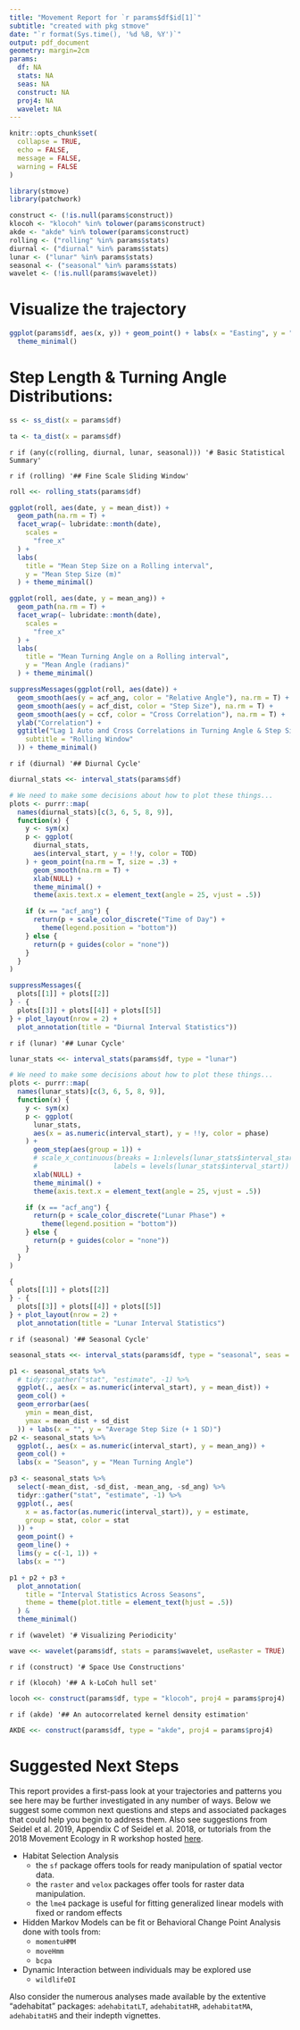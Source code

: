 ```yaml
---
title: "Movement Report for `r params$df$id[1]`"
subtitle: "created with pkg stmove" 
date: "`r format(Sys.time(), '%d %B, %Y')`"
output: pdf_document
geometry: margin=2cm
params:
  df: NA
  stats: NA
  seas: NA
  construct: NA
  proj4: NA
  wavelet: NA
---
```


```r
knitr::opts_chunk$set(
  collapse = TRUE,
  echo = FALSE,
  message = FALSE,
  warning = FALSE
)

library(stmove)
library(patchwork)

construct <- (!is.null(params$construct))
klocoh <- "klocoh" %in% tolower(params$construct)
akde <- "akde" %in% tolower(params$construct)
rolling <- ("rolling" %in% params$stats)
diurnal <- ("diurnal" %in% params$stats)
lunar <- ("lunar" %in% params$stats)
seasonal <- ("seasonal" %in% params$stats)
wavelet <- (!is.null(params$wavelet))
```

# Visualize the trajectory

```r
ggplot(params$df, aes(x, y)) + geom_point() + labs(x = "Easting", y = "Northing") +
  theme_minimal()
```

# Step Length & Turning Angle Distributions:

```r
ss <- ss_dist(x = params$df)
```

```r
ta <- ta_dist(x = params$df)
```

`r if (any(c(rolling, diurnal, lunar, seasonal))) '# Basic Statistical Summary'`

`r if (rolling) '## Fine Scale Sliding Window'`

```r
roll <<- rolling_stats(params$df)

ggplot(roll, aes(date, y = mean_dist)) +
  geom_path(na.rm = T) +
  facet_wrap(~ lubridate::month(date),
    scales =
      "free_x"
  ) +
  labs(
    title = "Mean Step Size on a Rolling interval",
    y = "Mean Step Size (m)"
  ) + theme_minimal()

ggplot(roll, aes(date, y = mean_ang)) +
  geom_path(na.rm = T) +
  facet_wrap(~ lubridate::month(date),
    scales =
      "free_x"
  ) +
  labs(
    title = "Mean Turning Angle on a Rolling interval",
    y = "Mean Angle (radians)"
  ) + theme_minimal()

suppressMessages(ggplot(roll, aes(date)) +
  geom_smooth(aes(y = acf_ang, color = "Relative Angle"), na.rm = T) +
  geom_smooth(aes(y = acf_dist, color = "Step Size"), na.rm = T) +
  geom_smooth(aes(y = ccf, color = "Cross Correlation"), na.rm = T) +
  ylab("Correlation") +
  ggtitle("Lag 1 Auto and Cross Correlations in Turning Angle & Step Size",
    subtitle = "Rolling Window"
  )) + theme_minimal()
```

`r if (diurnal) '## Diurnal Cycle'`

```r
diurnal_stats <<- interval_stats(params$df)

# We need to make some decisions about how to plot these things...
plots <- purrr::map(
  names(diurnal_stats)[c(3, 6, 5, 8, 9)],
  function(x) {
    y <- sym(x)
    p <- ggplot(
      diurnal_stats,
      aes(interval_start, y = !!y, color = TOD)
    ) + geom_point(na.rm = T, size = .3) +
      geom_smooth(na.rm = T) +
      xlab(NULL) +
      theme_minimal() +
      theme(axis.text.x = element_text(angle = 25, vjust = .5))

    if (x == "acf_ang") {
      return(p + scale_color_discrete("Time of Day") +
        theme(legend.position = "bottom"))
    } else {
      return(p + guides(color = "none"))
    }
  }
)

suppressMessages({
  plots[[1]] + plots[[2]]
} - {
  plots[[3]] + plots[[4]] + plots[[5]]
} + plot_layout(nrow = 2) +
  plot_annotation(title = "Diurnal Interval Statistics"))
```

`r if (lunar) '## Lunar Cycle'`

```r
lunar_stats <<- interval_stats(params$df, type = "lunar")

# We need to make some decisions about how to plot these things...
plots <- purrr::map(
  names(lunar_stats)[c(3, 6, 5, 8, 9)],
  function(x) {
    y <- sym(x)
    p <- ggplot(
      lunar_stats,
      aes(x = as.numeric(interval_start), y = !!y, color = phase)
    ) +
      geom_step(aes(group = 1)) +
      # scale_x_continuous(breaks = 1:nlevels(lunar_stats$interval_start),
      #                   labels = levels(lunar_stats$interval_start)) +
      xlab(NULL) +
      theme_minimal() +
      theme(axis.text.x = element_text(angle = 25, vjust = .5))

    if (x == "acf_ang") {
      return(p + scale_color_discrete("Lunar Phase") +
        theme(legend.position = "bottom"))
    } else {
      return(p + guides(color = "none"))
    }
  }
)

{
  plots[[1]] + plots[[2]]
} - {
  plots[[3]] + plots[[4]] + plots[[5]]
} + plot_layout(nrow = 2) +
  plot_annotation(title = "Lunar Interval Statistics")
```

`r if (seasonal) '## Seasonal Cycle'`

```r
seasonal_stats <<- interval_stats(params$df, type = "seasonal", seas = params$seas)

p1 <- seasonal_stats %>%
  # tidyr::gather("stat", "estimate", -1) %>%
  ggplot(., aes(x = as.numeric(interval_start), y = mean_dist)) +
  geom_col() +
  geom_errorbar(aes(
    ymin = mean_dist,
    ymax = mean_dist + sd_dist
  )) + labs(x = "", y = "Average Step Size (+ 1 SD)")
p2 <- seasonal_stats %>%
  ggplot(., aes(x = as.numeric(interval_start), y = mean_ang)) +
  geom_col() +
  labs(x = "Season", y = "Mean Turning Angle")

p3 <- seasonal_stats %>%
  select(-mean_dist, -sd_dist, -mean_ang, -sd_ang) %>%
  tidyr::gather("stat", "estimate", -1) %>%
  ggplot(., aes(
    x = as.factor(as.numeric(interval_start)), y = estimate,
    group = stat, color = stat
  )) +
  geom_point() +
  geom_line() +
  lims(y = c(-1, 1)) +
  labs(x = "")

p1 + p2 + p3 +
  plot_annotation(
    title = "Interval Statistics Across Seasons",
    theme = theme(plot.title = element_text(hjust = .5))
  ) &
  theme_minimal()
```

`r if (wavelet) '# Visualizing Periodicity'`

```r
wave <<- wavelet(params$df, stats = params$wavelet, useRaster = TRUE)
```

`r if (construct) '# Space Use Constructions'`

`r if (klocoh) '## A k-LoCoh hull set'`

```r
locoh <<- construct(params$df, type = "klocoh", proj4 = params$proj4)
```

`r if (akde) '## An autocorrelated kernel density estimation'`
```r
AKDE <<- construct(params$df, type = "akde", proj4 = params$proj4)
```

\newpage
# Suggested Next Steps

This report provides a first-pass look at your trajectories and patterns you see here
may be further investigated in any number of ways. Below we suggest some common 
next questions and steps and associated packages that could help you begin to address them. 
Also see suggestions from Seidel et al. 2019, Appendix C of Seidel et al. 2018,
or tutorials from the 2018 Movement Ecology in R workshop hosted [here](https://www.danaseidel.com/MovEco-R-Workshop/).

- Habitat Selection Analysis
    - the `sf` package offers tools for ready manipulation of spatial vector data. 
    - the `raster` and `velox` packages offer tools for raster data manipulation. 
    - the `lme4` package is useful for fitting generalized linear models with fixed or random effects
- Hidden Markov Models can be fit or Behavioral Change Point Analysis done with tools from:
    - `momentuHMM`
    - `moveHmm`
    - `bcpa`
- Dynamic Interaction between individuals may be explored use
    - `wildlifeDI`
    
Also consider the numerous analyses made available by the extentive "adehabitat" packages:
`adehabitatLT`, `adehabitatHR`, `adehabitatMA`, `adehabitatHS` and their indepth vignettes. 
